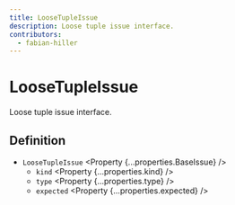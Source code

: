 ```yaml
---
title: LooseTupleIssue
description: Loose tuple issue interface.
contributors:
  - fabian-hiller
---
```



# LooseTupleIssue

Loose tuple issue interface.

## Definition

- `LooseTupleIssue` <Property {...properties.BaseIssue} />
  - `kind` <Property {...properties.kind} />
  - `type` <Property {...properties.type} />
  - `expected` <Property {...properties.expected} />
